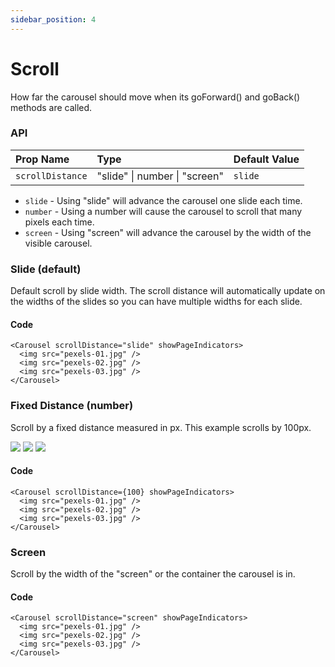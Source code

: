 ```yaml
---
sidebar_position: 4
---
```



# Scroll

How far the carousel should move when its goForward() and goBack() methods are called.

### API

| Prop Name        | Type                          | Default Value |
| :--------------- | :---------------------------- | :------------ |
| `scrollDistance` | "slide" \| number \| "screen" | `slide`       |

- `slide` - Using "slide" will advance the carousel one slide each time.
- `number` - Using a number will cause the carousel to scroll that many pixels each time.
- `screen` - Using "screen" will advance the carousel by the width of the visible carousel.

### Slide (default)

Default scroll by slide width. The scroll distance will automatically update on the widths of the slides so you can have multiple widths for each slide.

<Carousel scrollDistance="slide" showPageIndicators>
  <div className="demo-slide bg-green-500" />
  <div className="demo-slide bg-red-500" />
  <div className="demo-slide bg-blue-500" />
  <div className="demo-slide bg-yellow-500" />
  <div className="demo-slide bg-gray-500" />
  <div className="demo-slide bg-orange-500" />
  <div className="demo-slide bg-blue-700" />
  <div className="demo-slide bg-red-900" />
  <div className="demo-slide bg-gray-800" />
  <div className="demo-slide bg-green-500" />
  <div className="demo-slide bg-red-500" />
  <div className="demo-slide bg-blue-500" />
  <div className="demo-slide bg-yellow-500" />
  <div className="demo-slide bg-gray-500" />
  <div className="demo-slide bg-orange-800" />
  <div className="demo-slide bg-blue-200" />
  <div className="demo-slide bg-red-900" />
  <div className="demo-slide bg-gray-400" />
</Carousel>

#### Code

```tsx
<Carousel scrollDistance="slide" showPageIndicators>
  <img src="pexels-01.jpg" />
  <img src="pexels-02.jpg" />
  <img src="pexels-03.jpg" />
</Carousel>
```

### Fixed Distance (number)

Scroll by a fixed distance measured in px. This example scrolls by 100px.

<Carousel scrollDistance={100} showPageIndicators>
  <img src="/open-source/nuka-carousel/img/pexels-01.jpg" />
  <img src="/open-source/nuka-carousel/img/pexels-02.jpg" />
  <img src="/open-source/nuka-carousel/img/pexels-03.jpg" />
</Carousel>

#### Code

```tsx
<Carousel scrollDistance={100} showPageIndicators>
  <img src="pexels-01.jpg" />
  <img src="pexels-02.jpg" />
  <img src="pexels-03.jpg" />
</Carousel>
```

### Screen

Scroll by the width of the "screen" or the container the carousel is in.

<Carousel scrollDistance="screen" showPageIndicators>
  <div className="demo-slide bg-green-500" />
  <div className="demo-slide bg-red-500" />
  <div className="demo-slide bg-blue-500" />
  <div className="demo-slide bg-yellow-500" />
  <div className="demo-slide bg-gray-500" />
  <div className="demo-slide bg-orange-500" />
  <div className="demo-slide bg-blue-700" />
  <div className="demo-slide bg-red-900" />
  <div className="demo-slide bg-gray-800" />
  <div className="demo-slide bg-green-500" />
  <div className="demo-slide bg-red-500" />
  <div className="demo-slide bg-blue-500" />
  <div className="demo-slide bg-yellow-500" />
  <div className="demo-slide bg-gray-500" />
  <div className="demo-slide bg-orange-800" />
  <div className="demo-slide bg-blue-200" />
  <div className="demo-slide bg-red-900" />
  <div className="demo-slide bg-gray-400" />
</Carousel>

#### Code

```tsx
<Carousel scrollDistance="screen" showPageIndicators>
  <img src="pexels-01.jpg" />
  <img src="pexels-02.jpg" />
  <img src="pexels-03.jpg" />
</Carousel>
```
